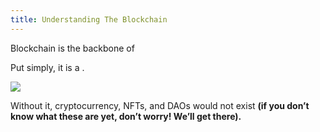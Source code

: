 ```yaml
---
title: Understanding The Blockchain
---
```


Blockchain is the backbone of <Nutshell children="Web3." glossaryEntry="content/glossary/web3.mdx" forceOpen={false} />&#x20;

Put simply, it is a <Nutshell glossaryEntry="content/glossary/CH1-Database.mdx" children="database" />.

![](/assets/database-example.jpg)

Without it, cryptocurrency, NFTs, and DAOs would not exist **(if you don’t know what these are yet, don’t worry! We’ll get there).**
